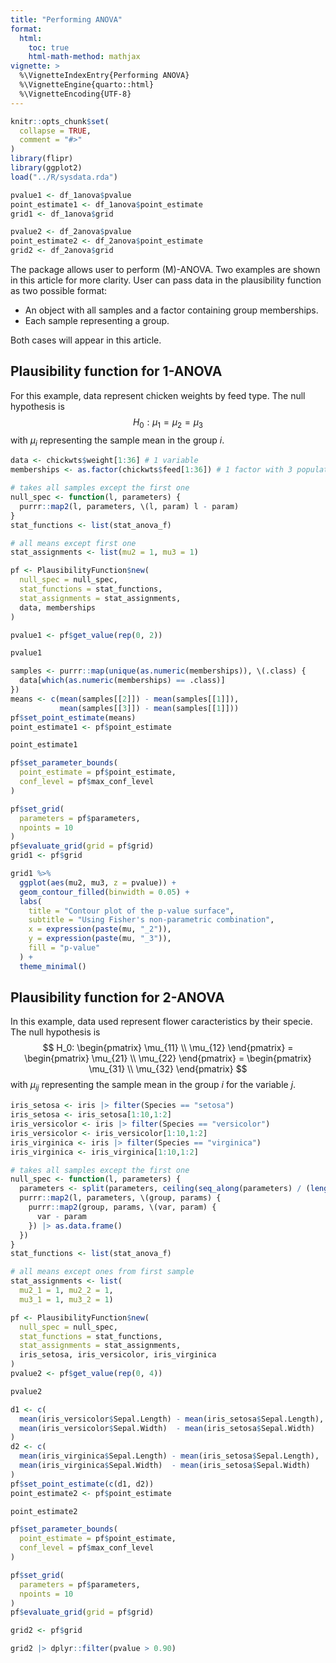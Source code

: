 ```yaml
---
title: "Performing ANOVA"
format: 
  html:
    toc: true
    html-math-method: mathjax
vignette: >
  %\VignetteIndexEntry{Performing ANOVA}
  %\VignetteEngine{quarto::html}
  %\VignetteEncoding{UTF-8}
---
```


```r
knitr::opts_chunk$set(
  collapse = TRUE,
  comment = "#>"
)
library(flipr)
library(ggplot2)
load("../R/sysdata.rda")

pvalue1 <- df_1anova$pvalue
point_estimate1 <- df_1anova$point_estimate
grid1 <- df_1anova$grid

pvalue2 <- df_2anova$pvalue
point_estimate2 <- df_2anova$point_estimate
grid2 <- df_2anova$grid
```

The package allows user to perform (M)-ANOVA. Two examples are shown in this
article for more clarity. User can pass data in the plausibility function as two
possible format:

- An object with all samples and a factor containing group memberships.
- Each sample representing a group.

Both cases will appear in this article.

## Plausibility function for 1-ANOVA

For this example, data represent chicken weights by feed type. The null 
hypothesis is 
$$
H_0: \mu_1 = \mu_2 = \mu_3
$$
with $\mu_i$ representing the sample mean in the group $i$.

```r
data <- chickwts$weight[1:36] # 1 variable
memberships <- as.factor(chickwts$feed[1:36]) # 1 factor with 3 populations

# takes all samples except the first one
null_spec <- function(l, parameters) {
  purrr::map2(l, parameters, \(l, param) l - param)
}
stat_functions <- list(stat_anova_f)

# all means except first one
stat_assignments <- list(mu2 = 1, mu3 = 1)

pf <- PlausibilityFunction$new(
  null_spec = null_spec,
  stat_functions = stat_functions,
  stat_assignments = stat_assignments,
  data, memberships
)

pvalue1 <- pf$get_value(rep(0, 2))
```

```r
pvalue1
```

```r
samples <- purrr::map(unique(as.numeric(memberships)), \(.class) {
  data[which(as.numeric(memberships) == .class)]
})
means <- c(mean(samples[[2]]) - mean(samples[[1]]),
           mean(samples[[3]]) - mean(samples[[1]]))
pf$set_point_estimate(means)
point_estimate1 <- pf$point_estimate
```

```r
point_estimate1
```

```r
pf$set_parameter_bounds(
  point_estimate = pf$point_estimate,
  conf_level = pf$max_conf_level
)

pf$set_grid(
  parameters = pf$parameters,
  npoints = 10
)
pf$evaluate_grid(grid = pf$grid)
grid1 <- pf$grid
```

```r
grid1 %>% 
  ggplot(aes(mu2, mu3, z = pvalue)) + 
  geom_contour_filled(binwidth = 0.05) + 
  labs(
    title = "Contour plot of the p-value surface", 
    subtitle = "Using Fisher's non-parametric combination", 
    x = expression(paste(mu, "_2")), 
    y = expression(paste(mu, "_3")), 
    fill = "p-value"
  ) + 
  theme_minimal()
```


## Plausibility function for 2-ANOVA

In this example, data used represent flower caracteristics by their specie.
The null hypothesis is 
$$
H_0: \begin{pmatrix}
\mu_{11} \\
\mu_{12}
\end{pmatrix}
= 
\begin{pmatrix}
\mu_{21} \\
\mu_{22}
\end{pmatrix}
= 
\begin{pmatrix}
\mu_{31} \\
\mu_{32}
\end{pmatrix}
$$
with $\mu_{ij}$ representing the sample mean in the group $i$ for the variable 
$j$.

```r
iris_setosa <- iris |> filter(Species == "setosa")
iris_setosa <- iris_setosa[1:10,1:2]
iris_versicolor <- iris |> filter(Species == "versicolor")
iris_versicolor <- iris_versicolor[1:10,1:2]
iris_virginica <- iris |> filter(Species == "virginica")
iris_virginica <- iris_virginica[1:10,1:2]

# takes all samples except the first one
null_spec <- function(l, parameters) {
  parameters <- split(parameters, ceiling(seq_along(parameters) / (length(parameters)/length(l))))
  purrr::map2(l, parameters, \(group, params) {
    purrr::map2(group, params, \(var, param) {
      var - param
    }) |> as.data.frame()
  })
}
stat_functions <- list(stat_anova_f)

# all means except ones from first sample
stat_assignments <- list(
  mu2_1 = 1, mu2_2 = 1,
  mu3_1 = 1, mu3_2 = 1)

pf <- PlausibilityFunction$new(
  null_spec = null_spec,
  stat_functions = stat_functions,
  stat_assignments = stat_assignments,
  iris_setosa, iris_versicolor, iris_virginica
)
pvalue2 <- pf$get_value(rep(0, 4))
```

```r
pvalue2
```

```r
d1 <- c(
  mean(iris_versicolor$Sepal.Length) - mean(iris_setosa$Sepal.Length),
  mean(iris_versicolor$Sepal.Width)  - mean(iris_setosa$Sepal.Width)
)
d2 <- c(
  mean(iris_virginica$Sepal.Length) - mean(iris_setosa$Sepal.Length),
  mean(iris_virginica$Sepal.Width)  - mean(iris_setosa$Sepal.Width)
)
pf$set_point_estimate(c(d1, d2))
point_estimate2 <- pf$point_estimate
```

```r
point_estimate2
```

```r
pf$set_parameter_bounds(
  point_estimate = pf$point_estimate,
  conf_level = pf$max_conf_level
)

pf$set_grid(
  parameters = pf$parameters,
  npoints = 10
)
pf$evaluate_grid(grid = pf$grid)

grid2 <- pf$grid
```

```r
grid2 |> dplyr::filter(pvalue > 0.90)
```



